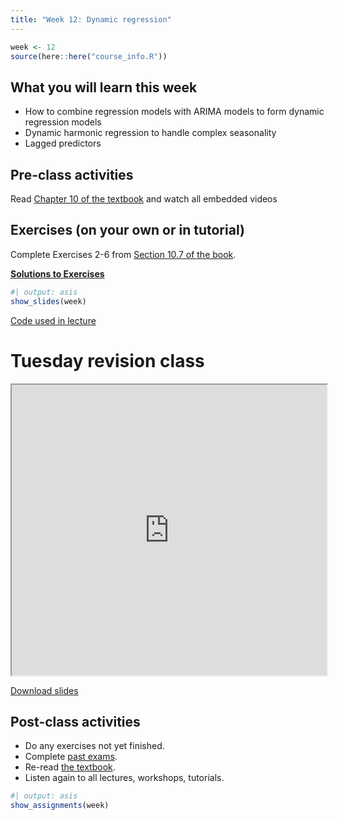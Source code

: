 ```yaml
---
title: "Week 12: Dynamic regression"
---
```


```r
week <- 12
source(here::here("course_info.R"))
```

## What you will learn this week

* How to combine regression models with ARIMA models to form dynamic regression models
* Dynamic harmonic regression to handle complex seasonality
* Lagged predictors

## Pre-class activities

Read [Chapter 10 of the textbook](https://otexts.com/fpp3/dynamic.html) and watch all embedded videos

## Exercises (on your own or in tutorial)

Complete Exercises 2-6 from [Section 10.7 of the book](https://otexts.com/fpp3/dynamic-exercises.html).

[**Solutions to Exercises**](ex12-sol.qmd)

```r
#| output: asis
show_slides(week)
```

[Code used in lecture](seminar_code.R)

# Tuesday revision class

<iframe src='https://docs.google.com/gview?url=https://af.numbat.space/week12/revision_slides.pdf&embedded=true' width='100%' height=465></iframe>
<a href="https://af.numbat.space/week12/revision_slides.pdf" class='badge badge-small badge-red'>Download slides</a>

## Post-class activities

* Do any exercises not yet finished.
* Complete [past exams](/exams).
* Re-read [the textbook](https://otexts.com/fpp3/).
* Listen again to all lectures, workshops, tutorials.


```r
#| output: asis
show_assignments(week)
```
